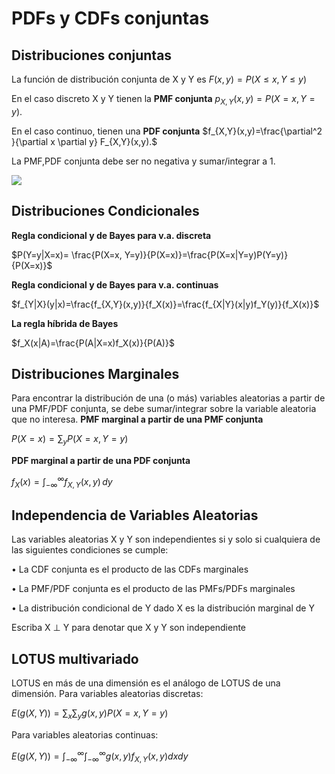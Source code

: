 # PDFs y CDFs conjuntas {#pdf}

## Distribuciones conjuntas
La función de distribución conjunta de X y Y es 
$F(x,y)=P(X\leq x, Y \leq y)$

En el caso discreto X y Y tienen la $\textbf{PMF conjunta}$
$p_{X,Y}(x,y)= P(X=x, Y=y).$

En el caso continuo, tienen una $\textbf{PDF conjunta}$
$f_{X,Y}(x,y)=\frac{\partial^2 }{\partial x \partial y} F_{X,Y}(x,y).$

La PMF,PDF conjunta debe ser no negativa y sumar/integrar a 1.

![](8.PNG)

## Distribuciones Condicionales
$\textbf{Regla condicional y de Bayes para v.a. discreta}$

$P(Y=y|X=x)= \frac{P(X=x, Y=y)}{P(X=x)}=\frac{P(X=x|Y=y)P(Y=y)}{P(X=x)}$

$\textbf{Regla condicional y de Bayes para v.a. continuas}$

$f_{Y|X}(y|x)=\frac{f_{X,Y}(x,y)}{f_X(x)}=\frac{f_{X|Y}(x|y)f_Y(y)}{f_X(x)}$

$\textbf{La regla híbrida de Bayes}$

$f_X(x|A)=\frac{P(A|X=x)f_X(x)}{P(A)}$


## Distribuciones Marginales
Para encontrar la distribución de una (o más) variables aleatorias a partir de una PMF/PDF conjunta, se debe sumar/integrar sobre la variable aleatoria que no interesa.
$\textbf{PMF marginal a partir de una PMF conjunta}$

$P(X=x)=\displaystyle\sum_{y}P(X=x, Y=y)$

$\textbf{PDF marginal a partir de una PDF conjunta}$

$f_X(x)=\displaystyle\int_{-\infty}^{\infty} f_{X,Y}(x,y)\, dy$


## Independencia de Variables Aleatorias
Las variables aleatorias X y Y son independientes si y solo si cualquiera de las siguientes condiciones se cumple:

$\bullet$ La CDF conjunta es el producto de las CDFs marginales

$\bullet$ La PMF/PDF conjunta es el producto de las PMFs/PDFs marginales

$\bullet$ La distribución condicional de Y dado X es la distribución marginal de Y

Escriba X $\perp$ Y para denotar que X y Y son independiente

## LOTUS multivariado
LOTUS en más de una dimensión es el análogo de LOTUS de una dimensión.
Para variables aleatorias discretas:

$E(g(X,Y))=\displaystyle\sum_{x}\displaystyle\sum_{y} g(x,y)P(X=x, Y=y)$

Para variables aleatorias continuas:

$E(g(X,Y))=\displaystyle\int_{-\infty}^{\infty}\displaystyle\int_{-\infty}^{\infty} g(x,y)f_{X,Y}(x,y)dxdy$


